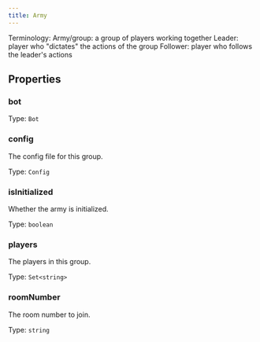 ```yaml
---
title: Army
---
```



Terminology:
Army/group: a group of players working together
Leader: player who "dictates" the actions of the group
Follower: player who follows the leader's actions


## Properties
### bot




Type: `Bot`


### config


The config file for this group.


Type: `Config`


### isInitialized


Whether the army is initialized.


Type: `boolean`


### players


The players in this group.


Type: `Set<string>`


### roomNumber


The room number to join.


Type: `string`

